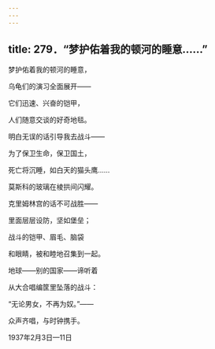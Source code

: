```yaml
---
---
---
```

title: 279．“梦护佑着我的顿河的睡意……”
---




梦护佑着我的顿河的睡意，

乌龟们的演习全面展开——

它们迅速、兴奋的铠甲，

人们随意交谈的好奇地毯。

明白无误的话引导我去战斗——

为了保卫生命，保卫国土，

死亡将沉睡，如白天的猫头鹰……

莫斯科的玻璃在棱拱间闪耀。

克里姆林宫的话不可战胜——

里面层层设防，坚如堡垒；

战斗的铠甲、眉毛、脑袋

和眼睛，被和睦地召集到一起。

地球——别的国家——谛听着

从大合唱编筐里坠落的战斗：

“无论男女，不再为奴。”——

众声齐唱，与时钟携手。

1937年2月3日—11日